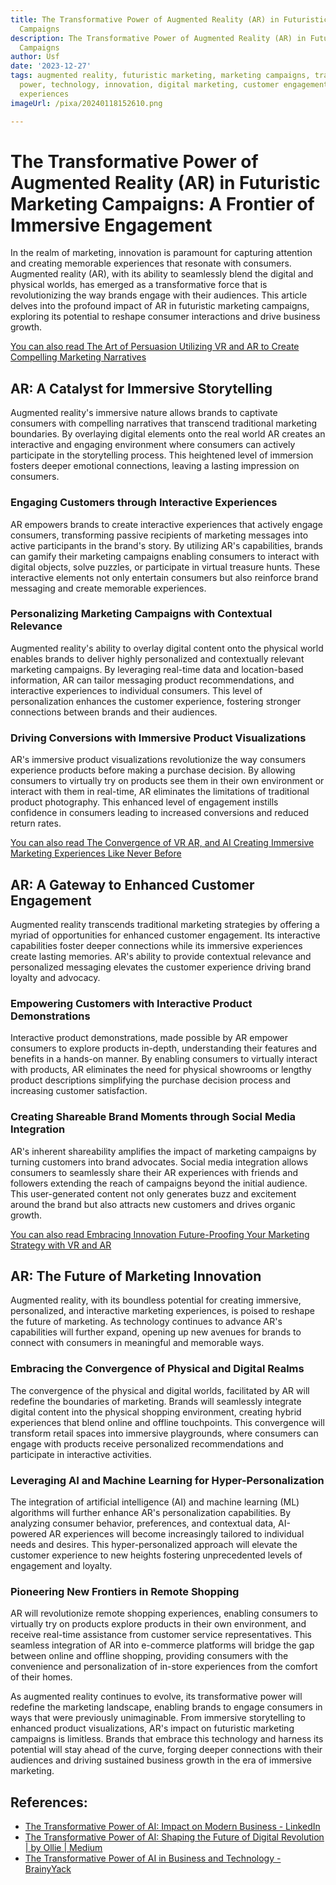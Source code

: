 ```yaml
---
title: The Transformative Power of Augmented Reality (AR) in Futuristic Marketing
  Campaigns
description: The Transformative Power of Augmented Reality (AR) in Futuristic Marketing
  Campaigns
author: Usf
date: '2023-12-27'
tags: augmented reality, futuristic marketing, marketing campaigns, transformative
  power, technology, innovation, digital marketing, customer engagement, immersive
  experiences
imageUrl: /pixa/20240118152610.png

---
```

# The  Transformative Power of Augmented Reality  (AR) in Futuristic Marketing Campaigns: A Frontier of Immersive Engagement

In  the realm of marketing, innovation is paramount for  capturing  attention and creating memorable experiences that resonate with consumers. Augmented reality (AR), with its ability to seamlessly blend the digital and physical worlds, has emerged as a transformative force that is  revolutionizing the way brands engage  with their audiences. This article delves into the  profound impact of AR in futuristic marketing campaigns, exploring its potential to reshape consumer interactions and drive business growth.

[You can also read The Art of Persuasion Utilizing VR and AR  to  Create Compelling Marketing Narratives](The%20Art%20of%20Persuasion%20Utilizing%20VR%20and%20AR%20to%20Create%20Compelling%20Marketing%20Narratives)


## AR: A Catalyst for Immersive Storytelling

Augmented reality's immersive nature allows brands to captivate consumers  with compelling narratives that transcend traditional marketing boundaries. By overlaying digital elements onto the real world AR creates  an interactive and engaging environment where consumers can actively participate in the storytelling process. This heightened level of immersion fosters deeper  emotional connections, leaving a lasting impression on consumers.

### Engaging Customers through Interactive Experiences

AR empowers brands to create interactive experiences that  actively  engage consumers, transforming passive recipients  of marketing messages into active  participants  in the brand's story. By utilizing AR's capabilities,  brands  can gamify their  marketing  campaigns enabling consumers to  interact with digital objects, solve puzzles, or participate in  virtual treasure hunts. These interactive elements not only entertain consumers but  also reinforce brand messaging and create memorable  experiences.

### Personalizing Marketing Campaigns with Contextual  Relevance

Augmented reality's ability to overlay digital content onto  the  physical  world enables brands to deliver highly personalized and contextually relevant marketing campaigns. By leveraging real-time data and location-based information, AR can tailor messaging product recommendations, and interactive experiences to individual  consumers.  This level of  personalization enhances the customer experience, fostering stronger connections between brands and their audiences.

### Driving Conversions with Immersive Product Visualizations

AR's immersive  product visualizations revolutionize the way consumers experience  products before making a purchase decision. By allowing consumers to virtually try on products see them in  their own  environment or interact with them in real-time, AR eliminates the limitations of traditional product  photography. This enhanced level  of engagement instills confidence in consumers leading  to increased conversions and reduced return  rates.

[You can also read The Convergence of  VR AR,  and AI Creating Immersive Marketing Experiences Like Never Before](The%20Convergence%20of%20VR%2C%20AR%2C%20and%20AI%20Creating%20Immersive%20Marketing%20Experiences%20Like%20Never%20Before)


## AR: A Gateway to Enhanced Customer Engagement

Augmented reality transcends traditional marketing strategies by offering a myriad of opportunities for enhanced customer  engagement. Its interactive  capabilities foster deeper connections while its immersive experiences create lasting memories. AR's ability to provide contextual relevance and personalized messaging elevates the customer experience driving brand loyalty and advocacy.

###  Empowering Customers with Interactive Product Demonstrations

Interactive product demonstrations,  made possible by AR empower consumers to explore products in-depth,  understanding their features and  benefits in a  hands-on manner. By enabling consumers to virtually interact with products, AR eliminates the need for physical showrooms or lengthy product descriptions simplifying the purchase decision process and  increasing customer satisfaction.

### Creating Shareable Brand Moments through Social Media Integration

AR's inherent shareability amplifies the impact  of marketing campaigns by turning customers into brand advocates. Social media  integration allows consumers to seamlessly share their AR experiences with friends and followers  extending the reach of campaigns beyond the initial audience. This user-generated  content not only generates buzz and  excitement around the brand but also attracts new customers  and drives organic  growth.

[You can also  read Embracing Innovation Future-Proofing Your Marketing Strategy with VR and  AR](Embracing%20Innovation%20Future-Proofing%20Your%20Marketing%20Strategy%20with%20VR%20and%20AR)


## AR: The  Future of Marketing Innovation

Augmented reality,  with its boundless potential for creating immersive, personalized, and interactive  marketing  experiences, is  poised to reshape the future of marketing.  As technology continues to  advance AR's capabilities will  further expand, opening up new avenues for brands to connect with consumers in meaningful and memorable ways.

### Embracing the Convergence of Physical and Digital Realms

The convergence of the physical and digital worlds, facilitated by AR  will redefine the boundaries of marketing. Brands will seamlessly  integrate digital content into the  physical shopping environment, creating hybrid experiences that blend online and offline touchpoints. This convergence will transform retail spaces into immersive playgrounds, where consumers can engage with  products receive personalized recommendations and participate  in interactive activities.

### Leveraging AI and Machine  Learning for Hyper-Personalization

The integration of  artificial intelligence (AI) and machine learning (ML) algorithms will further enhance AR's personalization  capabilities. By analyzing consumer behavior, preferences, and contextual data, AI-powered AR experiences  will become increasingly tailored to individual needs and desires. This hyper-personalized approach will elevate the customer experience to  new heights fostering unprecedented levels of engagement and loyalty.

### Pioneering New Frontiers in Remote Shopping

AR will revolutionize remote shopping experiences, enabling consumers to virtually try on products explore  products in their own environment, and receive real-time assistance from customer service representatives.  This seamless integration of  AR into e-commerce platforms will bridge  the gap between online and offline shopping, providing consumers with the  convenience and personalization of in-store experiences from  the comfort of their homes.

As augmented reality continues to evolve, its transformative power will redefine the marketing landscape, enabling brands to engage consumers in  ways that were  previously unimaginable. From immersive storytelling to  enhanced product visualizations, AR's impact on futuristic marketing campaigns is limitless. Brands that  embrace this technology and harness its potential will stay ahead of the curve, forging deeper connections with their audiences and driving sustained business growth in the era of immersive marketing.

## References:
- [The Transformative Power of AI: Impact on Modern Business - LinkedIn](https://www.linkedin.com/pulse/transformative-power-ai-impact-modern-business-mcdaccg)
- [The Transformative Power of AI: Shaping the Future of Digital Revolution | by Ollie | Medium](https://medium.com/@ohermans1/the-transformative-power-of-ai-shaping-the-future-of-digital-revolution-d5d906ccc61b)
- [The Transformative Power of AI in Business and Technology - BrainyYack](https://www.brainyyack.com/the-transformative-power-of-ai-in-business-and-technology/)
